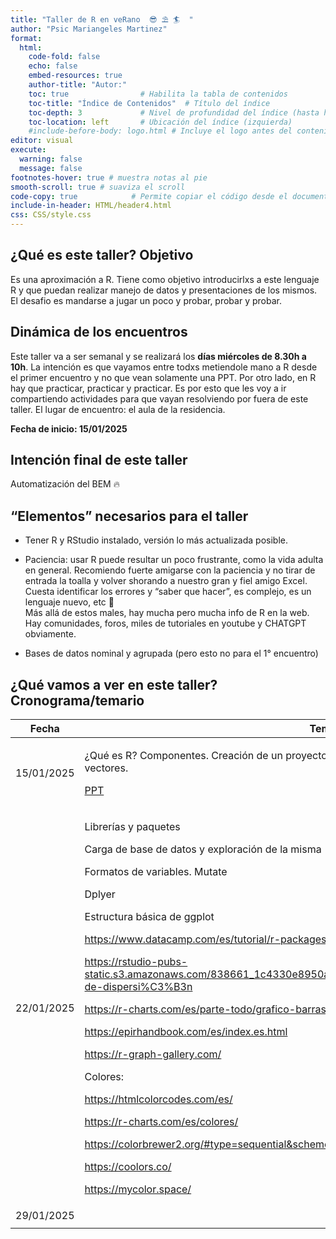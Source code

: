 ```yaml
---
title: "Taller de R en veRano  😎 ⛱️ 🏄  " 
author: "Psic Mariangeles Martinez"
format: 
  html:
    code-fold: false
    echo: false
    embed-resources: true
    author-title: "Autor:"
    toc: true                # Habilita la tabla de contenidos
    toc-title: "Índice de Contenidos"  # Título del índice
    toc-depth: 3             # Nivel de profundidad del índice (hasta h3)
    toc-location: left       # Ubicación del índice (izquierda)
    #include-before-body: logo.html # Incluye el logo antes del contenido
editor: visual
execute:
  warning: false
  message: false
footnotes-hover: true # muestra notas al pie
smooth-scroll: true # suaviza el scroll
code-copy: true            # Permite copiar el código desde el documento
include-in-header: HTML/header4.html
css: CSS/style.css
---
```


## ¿Qué es este taller? Objetivo

Es una aproximación a R. Tiene como objetivo introducirlxs a este lenguaje R y que puedan realizar manejo de datos y presentaciones de los mismos. El desafio es mandarse a jugar un poco y probar, probar y probar.

## Dinámica de los encuentros

Este taller va a ser semanal y se realizará los **días miércoles de 8.30h a 10h**. La intención es que vayamos entre todxs metiendole mano a R desde el primer encuentro y no que vean solamente una PPT. Por otro lado, en R hay que practicar, practicar y practicar. Es por esto que les voy a ir compartiendo actividades para que vayan resolviendo por fuera de este taller. El lugar de encuentro: el aula de la residencia.

**Fecha de inicio: 15/01/2025**

## Intención final de este taller

Automatización del BEM 🔥

## "Elementos" necesarios para el taller

-   Tener R y RStudio instalado, versión lo más actualizada posible.

-   Paciencia: usar R puede resultar un poco frustrante, como la vida adulta en general. Recomiendo fuerte amigarse con la paciencia y no tirar de entrada la toalla y volver shorando a nuestro gran y fiel amigo Excel. Cuesta identificar los errores y “saber que hacer”, es complejo, es un lenguaje nuevo, etc 🥹\
    Más allá de estos males, hay mucha pero mucha info de R en la web. Hay comunidades, foros, miles de tutoriales en youtube y CHATGPT obviamente.\

-   Bases de datos nominal y agrupada (pero esto no para el 1° encuentro)

## ¿Qué vamos a ver en este taller? Cronograma/temario

+------------+-----------------------------------------------------------------------------------------------------------------------------+
| Fecha      | Tema                                                                                                                        |
+============+=============================================================================================================================+
| 15/01/2025 | ¿Qué es R? Componentes. Creación de un proyecto. Instalación de paquetes y librerías. Objetos, vectores.                    |
|            |                                                                                                                             |
|            | [PPT](https://docs.google.com/presentation/d/1SshRu0vGfkVj3EqSczcW9uHolhf6ZZ8YpXfBgPY6hn8/edit#slide=id.g20f7af2584a_0_14)  |
+------------+-----------------------------------------------------------------------------------------------------------------------------+
| 22/01/2025 | Librerías y paquetes                                                                                                        |
|            |                                                                                                                             |
|            | Carga de base de datos y exploración de la misma                                                                            |
|            |                                                                                                                             |
|            | Formatos de variables. Mutate                                                                                               |
|            |                                                                                                                             |
|            | Dplyer                                                                                                                      |
|            |                                                                                                                             |
|            | Estructura básica de ggplot                                                                                                 |
|            |                                                                                                                             |
|            | <https://www.datacamp.com/es/tutorial/r-packages-guide>                                                                     |
|            |                                                                                                                             |
|            | <https://rstudio-pubs-static.s3.amazonaws.com/838661_1c4330e8950a44e1a4b94f68d299b55f.html#gr%C3%A1fico-de-dispersi%C3%B3n> |
|            |                                                                                                                             |
|            | <https://r-charts.com/es/parte-todo/grafico-barras-apiladas-ggplot2/>                                                       |
|            |                                                                                                                             |
|            | <https://epirhandbook.com/es/index.es.html>                                                                                 |
|            |                                                                                                                             |
|            | <https://r-graph-gallery.com/>                                                                                              |
|            |                                                                                                                             |
|            | Colores:                                                                                                                    |
|            |                                                                                                                             |
|            | <https://htmlcolorcodes.com/es/>                                                                                            |
|            |                                                                                                                             |
|            | <https://r-charts.com/es/colores/>                                                                                          |
|            |                                                                                                                             |
|            | <https://colorbrewer2.org/#type=sequential&scheme=BuGn&n=3>                                                                 |
|            |                                                                                                                             |
|            | <https://coolors.co/>                                                                                                       |
|            |                                                                                                                             |
|            | <https://mycolor.space/>                                                                                                    |
+------------+-----------------------------------------------------------------------------------------------------------------------------+
| 29/01/2025 |                                                                                                                             |
+------------+-----------------------------------------------------------------------------------------------------------------------------+
|            |                                                                                                                             |
+------------+-----------------------------------------------------------------------------------------------------------------------------+
